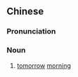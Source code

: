 {{also|听朝}}
==Chinese==
{{zh-forms|s=听朝}}

===Pronunciation===
{{zh-pron
|c=ting1 ziu1,teng1 ziu1
|cat=n
}}

===Noun===
{{zh-noun}}

# {{lb|zh|Cantonese}} [[tomorrow]] [[morning]]